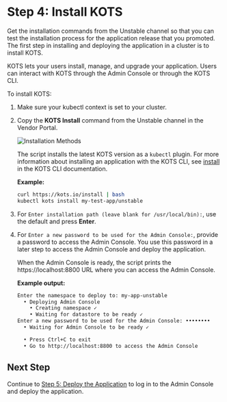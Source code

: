 # Step 4: Install KOTS

Get the installation commands from the Unstable channel so that you can test the installation process for the application release that you promoted. The first step in installing and deploying the application in a cluster is to install KOTS.

KOTS lets your users install, manage, and upgrade your application. Users can interact with KOTS through the Admin Console or through the KOTS CLI.

To install KOTS:

1. Make sure your kubectl context is set to your cluster.

1. Copy the **KOTS Install** command from the Unstable channel in the Vendor Portal.

   ![Installation Methods](/images/guides/kots/installation-methods-existing.png)

   The script installs the latest KOTS version as a `kubectl` plugin. For more information about installing an application with the KOTS CLI, see [install](../reference/kots-cli-install/) in the KOTS CLI documentation.

   **Example:**

   ```bash
   curl https://kots.io/install | bash
   kubectl kots install my-test-app/unstable
   ```

1. For `Enter installation path (leave blank for /usr/local/bin):`, use the default and press **Enter**.

1. For `Enter a new password to be used for the Admin Console:`, provide a password to access the Admin Console. You use this password in a later step to access the Admin Console and deploy the application.

   When the Admin Console is ready, the script prints the https://localhost:8800 URL where you can access the Admin Console.

   **Example output:**

   ```bash
   Enter the namespace to deploy to: my-app-unstable
     • Deploying Admin Console
       • Creating namespace ✓
       • Waiting for datastore to be ready ✓
   Enter a new password to be used for the Admin Console: ••••••••
     • Waiting for Admin Console to be ready ✓

     • Press Ctrl+C to exit
     • Go to http://localhost:8800 to access the Admin Console
   ```

## Next Step

Continue to [Step 5: Deploy the Application](tutorial-ui-deploy-app) to log in to the Admin Console and deploy the application.
